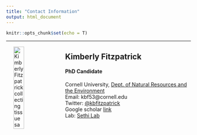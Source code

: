 ```yaml
---
title: "Contact Information"
output: html_document
---
```


```r
knitr::opts_chunk$set(echo = T)
```
-----
<img src="pictures//SRHatchery_CHKGenetics_Oct2019.jpg" alt="Kimberly Fitzpatrick collecting tissue samples" width="24%" align="left" hspace="20" vspace="1">

## **Kimberly Fitzpatrick **<br>



#### PhD Candidate <br>
Cornell University, [Dept. of Natural Resources and the Environment](https://cals.cornell.edu/natural-resources-environment)<br>
Email: kbf53@cornell.edu<br>
Twitter: [\@kbfitzpatrick](https://twitter.com/kbfitzpatrick)<br>
Google scholar [link](https://scholar.google.com/citations?user=etDM-cgAAAAJ&hl=en&oi=ao)<br>
Lab: [Sethi Lab](https://blogs.cornell.edu/sethilab/)<br>
